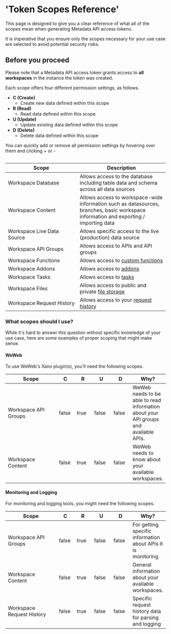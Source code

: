 # 'Token Scopes Reference'

This page is designed to give you a clear reference of what all of the scopes mean when generating Metadata API access tokens.

It is imperative that you ensure only the scopes necessary for your use case are selected to avoid potential security risks.

<Warning>

## Before you proceed

Please note that a Metadata API access token grants access to **all workspaces** in the instance the token was created.

</Warning>

Each scope offers four different permission settings, as follows.

* **C (Create)**
  * Create new data defined within this scope
* **R (Read)**
  * Read data defined within this scope
* **U (Update)**
  * Update existing data defined within this scope
* **D (Delete)**
  * Delete data defined within this scope

You can quickly add or remove all permission settings by hovering over them and clicking + or -

<div align="left"><figure><img src="../..//assets/CleanShot 2025-04-01 at 08.36.07.png" alt="" /><figcaption></figcaption></figure></div>

<table><thead><tr><th width="209.97662353515625">Scope</th><th>Description</th></tr></thead><tbody><tr><td>Workspace Database</td><td>Allows access to the database including table data and schema across all data sources</td></tr><tr><td>Workspace Content</td><td>Allows access to workspace-wide information such as datasources, branches, basic workspace information and exporting / importing data</td></tr><tr><td>Workspace Live Data Source</td><td>Allows specific access to the live (production) data source</td></tr><tr><td>Workspace API Groups</td><td>Allows access to APIs and API groups</td></tr><tr><td>Workspace Functions</td><td>Allows access to <a href="../../the-function-stack/building-with-visual-development/custom-functions/">custom functions</a></td></tr><tr><td>Workspace Addons</td><td>Allows access to <a href="../../the-function-stack/functions/database-requests/query-all-records/#using-addons">addons</a></td></tr><tr><td>Workspace Tasks</td><td>Allows access to <a href="../../the-function-stack/building-with-visual-development/background-tasks.mdx">tasks</a></td></tr><tr><td>Workspace Files</td><td>Allows access to public and private <a href="../../file-storage/file-storage-in-xano.mdx">file storage</a></td></tr><tr><td>Workspace Request History</td><td>Allows access to your <a href="../../maintenance-monitoring-and-logging/request-history.mdx">request history</a></td></tr></tbody></table>

### What scopes should I use?

While it's hard to answer this question without specific knowledge of your use case, here are some examples of proper scoping that might make sense.

#### **WeWeb**

To use WeWeb's Xano plugin(s), you'll need the following scopes.

<table><thead><tr><th width="202.5980224609375">Scope</th><th width="43.69952392578125" data-type="checkbox">C</th><th width="47.26922607421875" data-type="checkbox">R</th><th width="53.289794921875" data-type="checkbox">U</th><th width="51.4261474609375" data-type="checkbox">D</th><th>Why?</th></tr></thead><tbody><tr><td>Workspace API Groups</td><td>false</td><td>true</td><td>false</td><td>false</td><td>WeWeb needs to be able to read information about your API groups and available APIs.</td></tr><tr><td>Workspace Content</td><td>false</td><td>true</td><td>false</td><td>false</td><td>WeWeb needs to know about your available workspaces.</td></tr></tbody></table>

#### **Monitoring and Logging**

For monitoring and logging tools, you might need the following scopes.

<table><thead><tr><th width="202.5980224609375">Scope</th><th width="43.69952392578125" data-type="checkbox">C</th><th width="47.26922607421875" data-type="checkbox">R</th><th width="53.289794921875" data-type="checkbox">U</th><th width="51.4261474609375" data-type="checkbox">D</th><th>Why?</th></tr></thead><tbody><tr><td>Workspace API Groups</td><td>false</td><td>true</td><td>false</td><td>false</td><td>For getting specific information about APIs it is monitoring</td></tr><tr><td>Workspace Content</td><td>false</td><td>true</td><td>false</td><td>false</td><td>General information about your available workspaces.</td></tr><tr><td>Workspace Request History</td><td>false</td><td>true</td><td>false</td><td>false</td><td>Specific request history data for parsing and logging</td></tr></tbody></table>